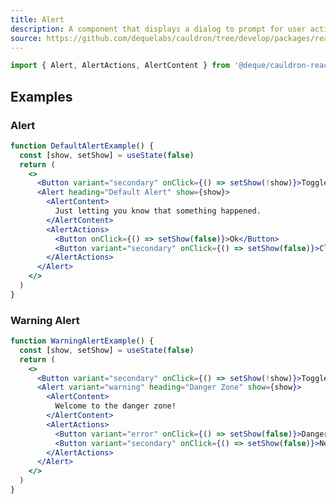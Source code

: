 ```yaml
---
title: Alert
description: A component that displays a dialog to prompt for user action.
source: https://github.com/dequelabs/cauldron/tree/develop/packages/react/src/components/Alert/index.tsx
---
```



```jsx
import { Alert, AlertActions, AlertContent } from '@deque/cauldron-react'
```

## Examples

### Alert

```jsx example
function DefaultAlertExample() {
  const [show, setShow] = useState(false)
  return (
    <>
      <Button variant="secondary" onClick={() => setShow(!show)}>Toggle Alert</Button>
      <Alert heading="Default Alert" show={show}>
        <AlertContent>
          Just letting you know that something happened.
        </AlertContent>
        <AlertActions>
          <Button onClick={() => setShow(false)}>Ok</Button>
          <Button variant="secondary" onClick={() => setShow(false)}>Close</Button>
        </AlertActions>
      </Alert>
    </>
  )
}
```

### Warning Alert

```jsx example
function WarningAlertExample() {
  const [show, setShow] = useState(false)
  return (
    <>
      <Button variant="secondary" onClick={() => setShow(!show)}>Toggle Warning Alert</Button>
      <Alert variant="warning" heading="Danger Zone" show={show}>
        <AlertContent>
          Welcome to the danger zone!
        </AlertContent>
        <AlertActions>
          <Button variant="error" onClick={() => setShow(false)}>Danger</Button>
          <Button variant="secondary" onClick={() => setShow(false)}>Nevermind</Button>
        </AlertActions>
      </Alert>
    </>
  )
}
```